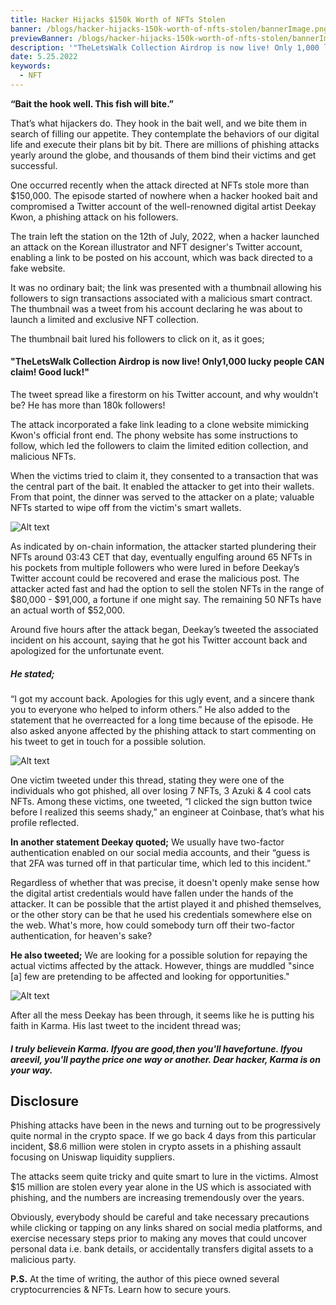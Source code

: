 ---
title: Hacker Hijacks $150k Worth of NFTs Stolen
banner: /blogs/hacker-hijacks-150k-worth-of-nfts-stolen/bannerImage.png
previewBanner: /blogs/hacker-hijacks-150k-worth-of-nfts-stolen/bannerImage.png
description: '"TheLetsWalk Collection Airdrop is now live! Only 1,000 lucky people CAN claim! Good luck!" The attack incorporated a fake link leading to a clone website mimicking Kwon''s official front end.'
date: 5.25.2022
keywords:
  - NFT
---

**“Bait the hook well. This fish will bite.”**

That’s what hijackers do. They hook in the bait well, and we bite them in search of filling our appetite. They contemplate the behaviors of our digital life and execute their plans bit by bit. There are millions of phishing attacks yearly around the globe, and thousands of them bind their victims and get successful.

One occurred recently when the attack directed at NFTs stole more than $150,000. The episode started of nowhere when a hacker hooked bait and compromised a Twitter account of the well-renowned digital artist Deekay Kwon, a phishing attack on his followers.

The train left the station on the 12th of July, 2022, when a hacker launched an attack on the Korean illustrator and NFT designer's Twitter account, enabling a link to be posted on his account, which was back directed to a fake website.

It was no ordinary bait; the link was presented with a thumbnail allowing his followers to sign transactions associated with a malicious smart contract. The thumbnail was a tweet from his account declaring he was about to launch a limited and exclusive NFT collection.

The thumbnail bait lured his followers to click on it, as it goes;

#### "TheLetsWalk Collection Airdrop is now live! Only1,000 lucky people CAN claim! Good luck!"

The tweet spread like a firestorm on his Twitter account, and why wouldn’t be? He has more than 180k followers!

The attack incorporated a fake link leading to a clone website mimicking Kwon's official front end. The phony website has some instructions to follow, which led the followers to claim the limited edition collection, and malicious NFTs.

When the victims tried to claim it, they consented to a transaction that was the central part of the bait. It enabled the attacker to get into their wallets. From that point, the dinner was served to the attacker on a plate; valuable NFTs started to wipe off from the victim's smart wallets.

![Alt text](/blogs/hacker-hijacks-150k-worth-of-nfts-stolen/1.png)

As indicated by on-chain information, the attacker started plundering their NFTs around 03:43 CET that day, eventually engulfing around 65 NFTs in his pockets from multiple followers who were lured in before Deekay’s Twitter account could be recovered and erase the malicious post. The attacker acted fast and had the option to sell the stolen NFTs in the range of $80,000 - $91,000, a fortune if one might say. The remaining 50 NFTs have an actual worth of $52,000.

Around five hours after the attack began, Deekay’s tweeted the associated incident on his account, saying that he got his Twitter account back and apologized for the unfortunate event.

##### He stated;

“I got my account back. Apologies for this ugly event, and a sincere thank you to everyone who helped to inform others.” He also added to the statement that he overreacted for a long time because of the episode. He also asked anyone affected by the phishing attack to start commenting on his tweet to get in touch for a possible solution.

![Alt text](/blogs/hacker-hijacks-150k-worth-of-nfts-stolen/2.png)

One victim tweeted under this thread, stating they were one of the individuals who got phished, all over losing 7 NFTs, 3 Azuki & 4 cool cats NFTs. Among these victims, one tweeted, “I clicked the sign button twice before I realized this seems shady,” an engineer at Coinbase, that’s what his profile reflected.

**In another statement Deekay quoted;**
We usually have two-factor authentication enabled on our social media accounts, and their “guess is that 2FA was turned off in that particular time, which led to this incident.”

Regardless of whether that was precise, it doesn't openly make sense how the digital artist credentials would have fallen under the hands of the attacker.
It can be possible that the artist played it and phished themselves, or the other story can be that he used his credentials somewhere else on the web. What's more, how could somebody turn off their two-factor authentication, for heaven's sake?

**He also tweeted;**
We are looking for a possible solution for repaying the actual victims affected by the attack. However, things are muddled "since [a] few are pretending to be affected and looking for opportunities."

![Alt text](/blogs/hacker-hijacks-150k-worth-of-nfts-stolen/3.png)

After all the mess Deekay has been through, it seems like he is putting his faith in Karma. His last tweet to the incident thread was;

##### I truly believein Karma. Ifyou are good,then you'll havefortune. Ifyou areevil, you'll paythe price one way or another. Dear hacker, Karma is on your way.

## Disclosure

Phishing attacks have been in the news and turning out to be progressively quite normal in the crypto space. If we go back 4 days from this particular incident, $8.6 million were stolen in crypto assets in a phishing assault focusing on Uniswap liquidity suppliers.

The attacks seem quite tricky and quite smart to lure in the victims. Almost $15 million are stolen every year alone in the US which is associated with phishing, and the numbers are increasing tremendously over the years.

Obviously, everybody should be careful and take necessary precautions while clicking or tapping on any links shared on social media platforms, and exercise necessary steps prior to making any moves that could uncover personal data i.e. bank details, or accidentally transfers digital assets to a malicious party.

**P.S.** At the time of writing, the author of this piece owned several cryptocurrencies & NFTs. Learn how to secure yours.

